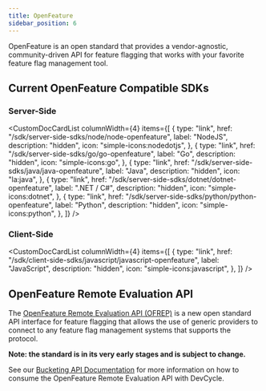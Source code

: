```yaml
---
title: OpenFeature
sidebar_position: 6
---
```



OpenFeature is an open standard that provides a vendor-agnostic, community-driven API for feature flagging that works
with your favorite feature flag management tool.

## Current OpenFeature Compatible SDKs

### Server-Side

<CustomDocCardList
  columnWidth={4}
  items={[
    {
      type: "link",
      href: "/sdk/server-side-sdks/node/node-openfeature",
      label: "NodeJS",
      description: "hidden",
      icon: "simple-icons:nodedotjs",
    },
    {
      type: "link",
      href: "/sdk/server-side-sdks/go/go-openfeature",
      label: "Go",
      description: "hidden",
      icon: "simple-icons:go",
    },
    {
      type: "link",
      href: "/sdk/server-side-sdks/java/java-openfeature",
      label: "Java",
      description: "hidden",
      icon: "la:java",
    },
    {
      type: "link",
      href: "/sdk/server-side-sdks/dotnet/dotnet-openfeature",
      label: ".NET / C#",
      description: "hidden",
      icon: "simple-icons:dotnet",
    },
    {
      type: "link",
      href: "/sdk/server-side-sdks/python/python-openfeature",
      label: "Python",
      description: "hidden",
      icon: "simple-icons:python",
    },
  ]}
/>

### Client-Side

<CustomDocCardList
  columnWidth={4}
  items={[
    {
      type: "link",
      href: "/sdk/client-side-sdks/javascript/javascript-openfeature",
      label: "JavaScript",
      description: "hidden",
      icon: "simple-icons:javascript",
    },
  ]}
/>

## OpenFeature Remote Evaluation API

The [OpenFeature Remote Evaluation API (OFREP)](https://github.com/open-feature/protocol) is a new open standard API
interface for feature flagging that allows the use of generic providers to connect to any feature flag management
systems that supports the protocol.

**Note: the standard is in its very early stages and is subject to change.**

See our
[Bucketing API Documentation](<https://docs.devcycle.com/bucketing-api/#tag/OpenFeature-Remote-Evaluation-API-(OFREP)>)
for more information on how to consume the OpenFeature Remote Evaluation API with DevCycle.
